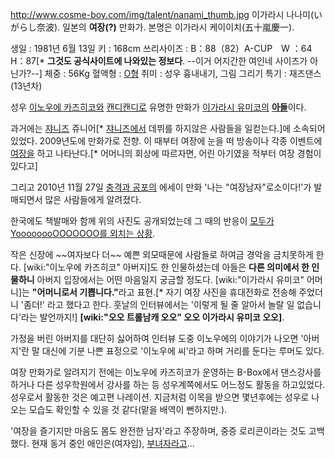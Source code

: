 http://www.cosme-boy.com/img/talent/nanami_thumb.jpg
이가라시 나나미(いがらし奈波). 일본의 '''여장(?)''' 만화가.
본명은 이가라시 케이이치(五十嵐慶一).

생일 : 1981년 6월 13일
키 : 168cm
쓰리사이즈 : B：88（82）A-CUP　W ：64　H：87[* '''그것도 공식사이트에 나와있는 정보다'''. --이거 어지간한 여인네 사이즈가 아닌가?--]
체중 : 56Kg
혈액형 : [[O형]]
취미 : 성우 흉내내기, 그림 그리기
특기 : 재즈댄스(13년차)

성우 [[이노우에 카즈히코]]와 [[캔디캔디]]로 유명한 만화가 [[이가라시 유미코]]의 '''[[아들]]'''이다.

과거에는 [[쟈니즈]] 쥬니어[* [[쟈니즈]]에서 데뷔를 하지않은 사람들을 일컫는다.]에 소속되어 있었다. 2009년도에 만화가로 전향. 이 때부터 여장에 눈을 떠 방송이나 각종 이벤트에 [[여장]]을 하고 나타난다.[* 어머니의 회상에 따르자면, 어린 아기였을 적부터 여장 경험이 있다고]

그리고 2010년 11월 27일 [[충격과 공포]]의 에세이 만화 '나는 "여장남자"로소이다!'가 발매되면서 많은 사람들에게 알려졌다.

한국에도 책발매와 함께 위의 사진도 공개되었는데 그 때의 반응이 [http://www.ruliweb.com/ruliboard/read.htm?main=hb&table=hb_man_info&left=y&num=8179 모두가 YoooooooOOOOOOO를 외치는 상황].

작은 신장에 ~~여자보다 더~~ 예쁜 외모때문에 사람들로 하여금 경악을 금치못하게 한다. [wiki:"이노우에 카즈히코" 아버지]도 한 인물하셨는데 아들은 '''다른 의미에서 한 인물하니''' 아버지 입장에서는 어떤 마음일지 궁금할 정도다. [wiki:"이가라시 유미코" 어머니]는 '''"어머니로서 기쁩니다."'''라고 표현.[* 자기 여장 사진을 휴대전화로 전송해 주었더니 '좀더!' 라고 했다고 한다. 훗날의 인터뷰에서는 '이렇게 될 줄 알아서 놀랄 일 없습니다'라는 발언까지!] '''[wiki:"오오 트롤남캐 오오" 오오 이가라시 유미코 오오]'''.

가정을 버린 아버지를 대단히 싫어하여 인터뷰 도중 이노우에의 이야기가 나오면 '아버지'란 말 대신에 기분 나쁜 표정으로 '이노우에 씨'라고 하며 거리를 둔다는 루머도 있다.

여장 만화가로 알려지기 전에는 이노우에 카즈히코가 운영하는 B-Box에서 댄스강사를 하거나 다른 성우학원에서 강사를 하는 등 성우계쪽에서도 어느정도 활동을 하고있었다. 성우로서 활동한 것은 예고편 나레이션. 지금처럼 이목을 받으면 몇년후에는 성우로 나오는 모습도 확인할 수 있을 것 같다(맡을 배역이 뻔하지만.).

'여장을 즐기지만 마음도 몸도 완전한 남자'라고 주장하며, 중증 로리콘이라는 것도 고백했다. 현재 동거 중인 애인은(여자임), [[부녀자]]라고...
